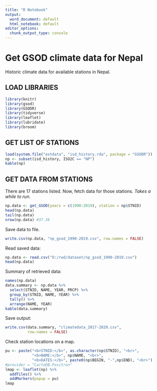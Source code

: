 ```yaml
---
title: "R Notebook"
output:
  word_document: default
  html_notebook: default
editor_options:
  chunk_output_type: console
---
```


# Get GSOD climate data for Nepal

Historic climate data for available stations in Nepal.

## LOAD LIBRARIES

```r
library(knitr)
library(gsod)
library(GSODR)
library(tidyverse)
library(leaflet)
library(lubridate)
library(broom)
```

## GET LIST OF STATIONS 

```r
load(system.file("extdata", "isd_history.rda", package = "GSODR"))
np <- subset(isd_history, ISO2C == "NP")
kable(np)
```

## GET DATA FROM STATIONS

There are 17 stations listed. Now, fetch data for those stations. *Takes a while to run.*

```r
np.data <- get_GSOD(years = c(1990:2019), station = np$STNID)
head(np.data)
tail(np.data)
nrow(np.data) #37.3k
```

Save data to file.

```r
write.csv(np.data, "np_gsod_1990-2019.csv", row.names = FALSE)
```

Read saved data:

```r
np.data <- read.csv("D:/rwd/dataset/np_gsod_1990-2019.csv")
head(np.data)
```

Summary of retrieved data:

```r
names(np.data)
data.summary <- np.data %>%
  select(STNID, NAME, YEAR, PRCP) %>% 
  group_by(STNID, NAME, YEAR) %>% 
  tally() %>% 
  arrange(NAME, YEAR)
kable(data.summary)
```

Save output:

```r
write.csv(data.summary, "climatedata_2017-2020.csv",
          row.names = FALSE)
```

Check station locations on a map.

```r
pu <- paste("<b>STNID:</b>", as.character(np$STNID), "<br>",
            "<b>NAME:</b>", np$NAME, "<br>",
            "<b>DATES:</b>", paste0(np$BEGIN, "-",np$END), "<br>")
#provider = "CartoDB.Positron"
lmap <- leaflet(np) %>% 
  addTiles() %>% 
  addMarkers(popup = pu)
lmap
```
